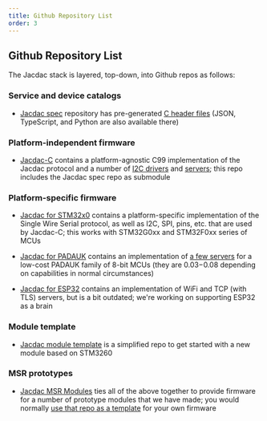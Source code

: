 ```yaml
---
title: Github Repository List
order: 3
---
```


## Github Repository List

The Jacdac stack is layered, top-down, into Github repos as follows:

### Service and device catalogs

-   [Jacdac spec](https://github.com/microsoft/jacdac) repository has pre-generated
    [C header files](https://github.com/microsoft/jacdac/tree/main/dist/c)
    (JSON, TypeScript, and Python are also available there)

### Platform-independent firmware

-   [Jacdac-C](https://github.com/microsoft/jacdac-c) contains a platform-agnostic C99 implementation
    of the Jacdac protocol and a number of [I2C drivers](https://github.com/microsoft/jacdac-c/tree/main/drivers)
    and [servers](https://github.com/microsoft/jacdac-c/tree/main/services);
    this repo includes the Jacdac spec repo as submodule

### Platform-specific firmware
-   [Jacdac for STM32x0](https://github.com/microsoft/jacdac-stm32x0) contains a platform-specific implementation of
    the Single Wire Serial protocol, as well as I2C, SPI, pins, etc. that are used by Jacdac-C;
    this works with STM32G0xx and STM32F0xx series of MCUs

-   [Jacdac for PADAUK](https://github.com/microsoft/jacdac-padauk) contains
    an implementation of [a few servers](https://github.com/microsoft/jacdac-padauk/tree/main/services)
    for a low-cost PADAUK family of 8-bit MCUs (they are $0.03-$0.08 depending on capabilities in normal circumstances)

-   [Jacdac for ESP32](https://github.com/microsoft/jacdac-esp32) contains an implementation of WiFi and TCP (with TLS) servers, but is a bit outdated; we're working on supporting ESP32 as a brain

### Module template
-   [Jacdac module template](https://github.com/microsoft/jacdac-module-template) is a simplified repo to get started with a new module based on STM3260
 
### MSR prototypes

-   [Jacdac MSR Modules](https://github.com/microsoft/jacdac-msr-modules) ties all of the above together
    to provide firmware for a number of prototype modules that we have made;
    you would normally [use that repo as a template](https://github.com/microsoft/jacdac-stm32x0/blob/main/README.md)
    for your own firmware


